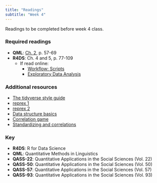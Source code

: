 ```yaml
---
title: "Readings"
subtitle: "Week 4"
---
```


Readings to be completed before week 4 class. 

### Required readings


- **QML**: [Ch. 2](https://www.jvcasillas.com/syllabi/589/refs/files/qml_ch_1_2.pdf), p. 57-69
- **R4DS**: Ch. 4 and 5, p. 77-109
	- If read online: 
		- [Workflow: Scripts](http://r4ds.had.co.nz/workflow-scripts.html)
		- [Exploratory Data Analysis](http://r4ds.had.co.nz/exploratory-data-analysis.html)

### Additional resources

- [The tidyverse style guide](http://style.tidyverse.org)
- [reprex 1](https://dcl-2017-04.github.io/curriculum/reprexes.html)
- [reprex 2](https://github.com/tidyverse/reprex#what-is-a-reprex)
- [Data structure basics](https://dcl-2017-04.github.io/curriculum/data-structure-basics.html)
- [Correlation game](https://gallery.shinyapps.io/correlation_game/)
- [Standardizing and correlations](https://richarddmorey.shinyapps.io/standardizing_and_correlations/)



### Key 

- **R4DS**: R for Data Science
- **QML**: Quantitative Methods in Linguistics
- **QASS-22**: Quantitative Applications in the Social Sciences (Vol. 22)
- **QASS-50**: Quantitative Applications in the Social Sciences (Vol. 50)
- **QASS-57**: Quantitative Applications in the Social Sciences (Vol. 57)
- **QASS-93**: Quantitative Applications in the Social Sciences (Vol. 93)

